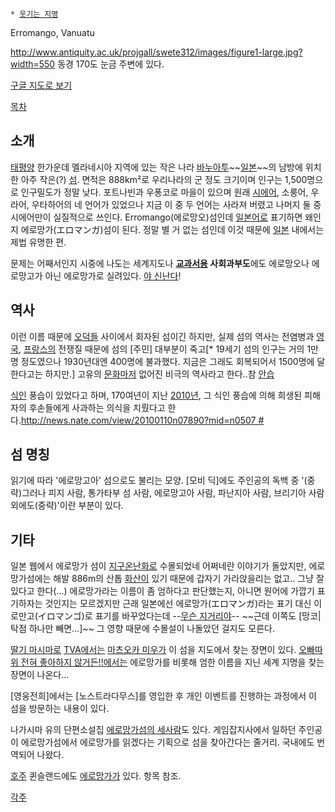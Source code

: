  * [[웃기는 지명]]

Erromango, Vanuatu

http://www.antiquity.ac.uk/projgall/swete312/images/figure1-large.jpg?width=550
동경 170도 눈금 주변에 있다.

[http://goo.gl/maps/1JXos 구글 지도로 보기]

[[목차]]

== 소개 ==
[[태평양]] 한가운데 멜라네시아 지역에 있는 작은 나라 [[바누아투]]~~[[일본]]~~의 남방에 위치한 아주 작은(?) [[섬]].  면적은 888km²로 우리나라의 군 정도 크기이며 인구는 1,500명으로 인구밀도가 정말 낮다. 포트나빈과 우퐁코로 마을이 있으며 원래 [[시에어]], 소룽어, 우라어, 우타하어의 네 언어가 있었으나 지금 이 중 두 언어는 사라져 버렸고 나머지 둘 중 시에어만이 실질적으로 쓰인다.  Erromango(에로망오)섬인데 [[일본어]]로 표기하면 왜인지 에로망가(エロマンガ)섬이 된다. 정말 별 거 없는 섬인데 이것 때문에 [[일본]] 내에서는 제법 유명한 편.

문제는 어째서인지 시중에 나도는 세계지도나 '''[[교과서]]용 사회과부도'''에도 에로망오나 에로망고가 아닌 에로망가로 실려있다. [[야 신난다]]!

== 역사 ==
이런 이름 때문에 [[오덕]]들 사이에서 회자된 섬이긴 하지만, 실제 섬의 역사는 전염병과 [[영국]], [[프랑스]]의 전쟁질 때문에 섬의 [주민] 대부분이 죽고[* 19세기 섬의 인구는 거의 1만 명 정도였으나 1930년대엔 400명에 불과했다. 지금은 그래도 회복되어서 1500명에 달한다고는 하지만.] 고유의 [[문화]]마저 없어진 비극의 역사라고 한다..참 [[안습]]

[[식인]] 풍습이 있었다고 하며, 170여년이 지난 [[2010년]], 그 식인 풍습에 의해 희생된 피해자의 후손들에게 사과하는 의식을 치뤘다고 한다.[[http://news.nate.com/view/20100110n07890?mid=n0507 #]]

== 섬 명칭 ==
읽기에 따라 '에로망고아' 섬으로도 불리는 모양. [모비 딕]에도 주인공의 독백 중 '(중략)그러나 피지 사람, 통가타부 섬 사람, 에로망고아 사람, 파난지아 사람, 브리기아 사람 외에도(중략)'이란 부분이 있다.

== 기타 ==
일본 웹에서 에로망가 섬이 [[지구온난화]]로 수몰되었네 어쩌네란 이야기가 돌았지만, 에로망가섬에는 해발 886m의 산톱 [[화산]]이 있기 때문에 갑자기 가라앉을리는 없고.. 그냥 잘 있다고 한다(...) 에로망가라는 이름이 좀 엄하다고 판단했는지, 아니면 원어에 가깝기 표기하자는 것인지는 모르겠지만 근래 일본에선 에로망가(エロマンガ)라는 표기 대신 이로만고(イロマンゴ)로 표기를 바꾸었다는데 --[[무슨 지거리야]]-- ~~근데 이쪽도 [망코|탁점 하나만 빼면...]~~ 그 영향 때문에 수몰설이 나돌았던 걸지도 모른다.

[[딸기 마시마로]] [[TVA]]에서는 [[마츠오카 미우]]가 이 섬을 지도에서 찾는 장면이 있다. [[오빠따위 전혀 좋아하지 않거든!!]]에서는 에로망가를 비롯해 엄한 이름을 지닌 세계 지명을 찾는 장면이 나온다...

[영웅전희]에서는 [노스트라다무스]를 영입한 후 개인 이벤트를 진행하는 과정에서 이 섬을 방문하는 내용이 있다.

나가시마 유의 단편소설집 [http://book.naver.com/bookdb/book_detail.nhn?bid=6187026 에로망가섬의 세사람]도 있다. 게임잡지사에서 일하던 주인공이 에로망가섬에서 에로망가를 읽겠다는 기획으로 섬을 찾아간다는 줄거리. 국내에도 번역되어 나왔다.

[[호주]] 퀸슬랜드에도 [[에로망가]]가 있다. 항목 참조.

[[각주]]
